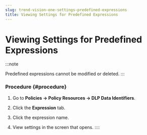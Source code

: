 ```yaml
---
slug: trend-vision-one-settings-predefined-expressions
title: Viewing Settings for Predefined Expressions
---
```

# Viewing Settings for Predefined Expressions

:::note

Predefined expressions cannot be modified or deleted.
:::

### Procedure {#procedure}

1.  Go to **Policies → Policy Resources → DLP Data Identifiers**.

2.  Click the **Expression** tab.

3.  Click the expression name.

4.  View settings in the screen that opens.
::::
